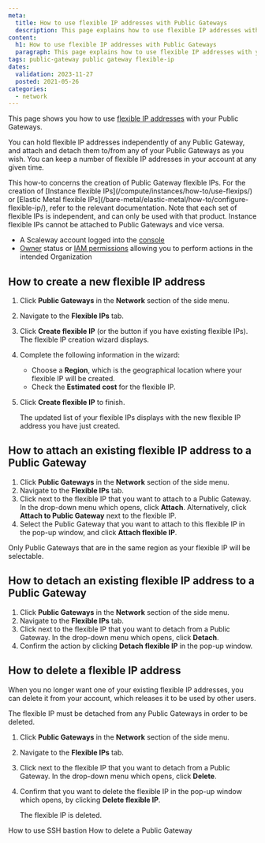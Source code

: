 ```yaml
---
meta:
  title: How to use flexible IP addresses with Public Gateways
  description: This page explains how to use flexible IP addresses with your Public Gateways
content:
  h1: How to use flexible IP addresses with Public Gateways
  paragraph: This page explains how to use flexible IP addresses with your Public Gateways
tags: public-gateway public gateway flexible-ip
dates:
  validation: 2023-11-27
  posted: 2021-05-26
categories:
  - network
---
```


This page shows you how to use [flexible IP addresses](/network/public-gateways/concepts/#flexible-ip) with your Public Gateways.

You can hold flexible IP addresses independently of any Public Gateway, and attach and detach them to/from any of your Public Gateways as you wish. You can keep a number of flexible IP addresses in your account at any given time.

<Message type="important">
  This how-to concerns the creation of Public Gateway flexible IPs. For the creation of [Instance flexible IPs](/compute/instances/how-to/use-flexips/) or [Elastic Metal flexible IPs](/bare-metal/elastic-metal/how-to/configure-flexible-ip/), refer to the relevant documentation. Note that each set of flexible IPs is independent, and can only be used with that product. Instance flexible IPs cannot be attached to Public Gateways and vice versa.
</Message>

<Macro id="flexible-ip" />

<Macro id="requirements" />

- A Scaleway account logged into the [console](https://console.scaleway.com)
- [Owner](/identity-and-access-management/iam/concepts/#owner) status or [IAM permissions](/identity-and-access-management/iam/concepts/#permission) allowing you to perform actions in the intended Organization

## How to create a new flexible IP address

1. Click **Public Gateways** in the **Network** section of the side menu.
2. Navigate to the **Flexible IPs** tab.
3. Click **Create flexible IP** (or the <Icon name="plus" /> button if you have existing flexible IPs). The flexible IP creation wizard displays.
4. Complete the following information in the wizard:
    - Choose a **Region**, which is the geographical location where your flexible IP will be created.
    - Check the **Estimated cost** for the flexible IP.
5. Click **Create flexible IP** to finish.

    The updated list of your flexible IPs displays with the new flexible IP address you have just created.

## How to attach an existing flexible IP address to a Public Gateway

1. Click **Public Gateways** in the **Network** section of the side menu.
2. Navigate to the **Flexible IPs** tab.
3. Click <Icon name="more"/> next to the flexible IP that you want to attach to a Public Gateway. In the drop-down menu which opens, click **Attach**. Alternatively, click **Attach to Public Gateway** next to the flexible IP.
    <Lightbox src="scaleway-attach-flexip-gw.webp" alt="" />
4. Select the Public Gateway that you want to attach to this flexible IP in the pop-up window, and click **Attach flexible IP**. 
    <Lightbox src="scaleway-attach-flexip-gw2.webp" alt="" />

<Message type="note">
  Only Public Gateways that are in the same region as your flexible IP will be selectable.
</Message>

## How to detach an existing flexible IP address to a Public Gateway

1. Click **Public Gateways** in the **Network** section of the side menu.
2. Navigate to the **Flexible IPs** tab.
3. Click <Icon name="more"/> next to the flexible IP that you want to detach from a Public Gateway. In the drop-down menu which opens, click **Detach**.
4. Confirm the action by clicking **Detach flexible IP** in the pop-up window.

## How to delete a flexible IP address

When you no longer want one of your existing flexible IP addresses, you can delete it from your account, which releases it to be used by other users.

<Message type="important">
  The flexible IP must be detached from any Public Gateways in order to be deleted.
</Message>

1. Click **Public Gateways** in the **Network** section of the side menu.
2. Navigate to the **Flexible IPs** tab.
3. Click <Icon name="more"/> next to the flexible IP that you want to detach from a Public Gateway. In the drop-down menu which opens, click **Delete**.
4. Confirm that you want to delete the flexible IP in the pop-up window which opens, by clicking **Delete flexible IP**.

    The flexible IP is deleted.


<Navigation title="See also">
  <PreviousButton to="/network/public-gateways/how-to/use-ssh-bastion/">How to use SSH bastion</PreviousButton>
  <NextButton to="/network/public-gateways/how-to/delete-a-public-gateway/">How to delete a Public Gateway</NextButton>
</Navigation>